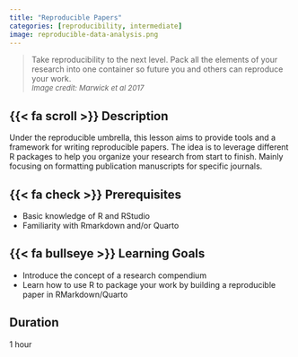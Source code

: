 ```yaml
---
title: "Reproducible Papers"
categories: [reproducibility, intermediate]
image: reproducible-data-analysis.png
---
```


> Take reproducibility to the next level. Pack all the elements of your research into one container so future you and others can reproduce your work.\
<font size="2"> *Image credit: Marwick et al 2017* </font>


##  {{< fa scroll >}} Description
Under the reproducible umbrella, this lesson aims to provide tools and a framework for writing reproducible papers. The idea is to leverage different R packages to help you organize your research from start to finish. Mainly focusing on formatting publication manuscripts for specific journals.

## {{< fa check >}} Prerequisites
- Basic knowledge of R and RStudio
- Familiarity with Rmarkdown and/or Quarto


## {{< fa bullseye >}} Learning Goals
- Introduce the concept of a research compendium
- Learn how to use R to package your work by building a reproducible paper in RMarkdown/Quarto

## <i class="fa-regular fa-clock"></i> Duration
1 hour

